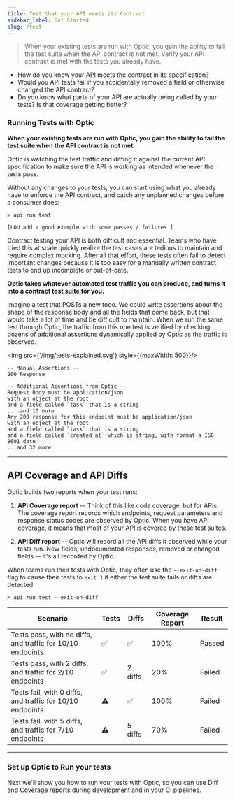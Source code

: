 ```yaml
---
title: Test that your API meets its Contract
sidebar_label: Get Started
slug: /test
---
```




> When your existing tests are run with Optic, you gain the ability to fail the test suite when the API contract is not met. Verify your API contract is met with the tests you already have.


- How do you know your API meets the contract in its specification?
- Would you API tests fail if you accidentally removed a field or otherwise changed the API contract?
- Do you know what parts of your API are actually being called by your tests? Is that coverage getting better?

### Running Tests with Optic

**When your existing tests are run with Optic, you gain the ability to fail the test suite when the API contract is not met.**

Optic is watching the test traffic and diffing it against the current API specification to make sure the API is working as intended whenever the tests pass.

Without any changes to your tests, you can start using what you already have to enforce the API contract, and catch any unplanned changes before a consumer does:

```
> api run test

[LOU add a good example with some passes / failures ]
```

<ExpandDocs title="How it works" defaultOpen={false}>

Contract testing your API is both difficult and essential. Teams who have tried this at scale quickly realize the test cases are tedious to maintain and require complex mocking. After all that effort, these tests often fail to detect important changes because it is too easy for a manually written contract tests to end up incomplete or out-of-date.

**Optic takes whatever automated test traffic you can produce, and turns it into a contract test suite for you.**

Imagine a test that POSTs a new todo. We could write assertions about the shape of the response body and all the fields that come back, but that would take a lot of time and be difficult to maintain. When we run the same test through Optic, the traffic from this one test is verified by checking dozens of additional assertions dynamically applied by Optic as the traffic is observed.

<img src={'/img/tests-explained.svg'} style={{maxWidth: 500}}/>

```
-- Manual Assertions --
200 Response

-- Additional Assertions from Optic --
Request Body must be application/json
with an object at the root
and a field called `task` that is a string
....and 10 more
Any 200 response for this endpoint must be application/json
with an object at the root
and a field called `task` that is a string
and a field called `created_at` which is string, with format a IS0 8601 date
...and 32 more
```

---

</ExpandDocs>

## API Coverage and API Diffs

Optic builds two reports when your test runs:

1. **API Coverage report** -- Think of this like code coverage, but for APIs. The coverage report records which endpoints, request parameters and response status codes are observed by Optic. When you have API coverage, it means that most of your API is covered by these test suites.

2. **API Diff report** -- Optic will record all the API diffs it observed while your tests run. New fields, undocumented responses, removed or changed fields -- it's all recorded by Optic.


When teams run their tests with Optic, they often use the `--exit-on-diff` flag to cause their tests to `exit 1` if either the test suite fails or diffs are detected.

```
> api run test --exit-on-diff
```

| Scenario                                                   | Tests | Diffs   | Coverage Report | Result |
|------------------------------------------------------------|-------|---------|-----------------|--------|
| Tests pass, with no diffs, and traffic for 10/10 endpoints | ✅     | ✅       | 100%            | Passed |
| Tests pass, with 2 diffs, and traffic for 2/10 endpoints   | ✅     | 2 diffs | 20%             | Failed |
| Tests fail, with 0 diffs, and traffic for 10/10 endpoints  | ⚠️     | ✅       | 100%            | Failed |
| Tests fail, with 5 diffs, and traffic for 7/10 endpoints   | ⚠️     | 5 diffs | 70%             | Failed |


---

### Set up Optic to Run your tests
Next we'll show you how to run your tests with Optic, so you can use Diff and Coverage reports during development and in your CI pipelines.
